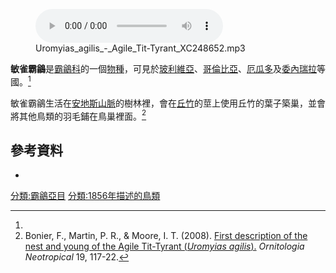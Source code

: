 {{speciesbox
| name = 敏雀霸鶲
| image = Anairetes agilis.jpg
| status = LC
| status_system = IUCN3.1
| status_ref = <ref name=iucn>BirdLife International. 2016. Uromyias agilis. The IUCN Red List of Threatened Species 2016: e.T22699369A93728721. https://dx.doi.org/10.2305/IUCN.UK.2016-3.RLTS.T22699369A93728721.en. Downloaded on 31 January 2021.</ref>
| genus = Uromyias
| species = agilis
| authority = ([[菲利普·L·斯克萊特|Sclater]], 1856)
| synonyms =
''Anairetes agilis''
}}
[[File:Uromyias_agilis_-_Agile_Tit-Tyrant_XC248652.mp3|thumb]]

'''敏雀霸鶲'''是[[霸鶲科|霸鶲科]]的一個[[物種|物種]]，可見於[[玻利維亞|玻利維亞]]、[[哥倫比亞|哥倫比亞]]、[[厄瓜多|厄瓜多]]及[[委內瑞拉|委內瑞拉]]等國。<ref name=iucn/>

敏雀霸鶲生活在[[安地斯山脈|安地斯山脈]]的樹林裡，會在[[丘竹屬|丘竹]]的莖上使用丘竹的葉子築巢，並會將其他鳥類的羽毛鋪在鳥巢裡面。<ref name=bonier>Bonier, F., Martin, P. R., & Moore, I. T. (2008). [http://www.faculty.biol.vt.edu/moore/pdfs/43.pdf First description of the nest and young of the Agile Tit-Tyrant (''Uromyias agilis'').] {{Wayback|url=http://www.faculty.biol.vt.edu/moore/pdfs/43.pdf |date=20160303231237 }} ''Ornitologia Neotropical'' 19, 117-22.</ref>

==參考資料==
{{Reflist}}
* {{cite encyclopedia | editor-last = del Hoyo  | editor-first = J.  | editor2-last = Elliott  | editor2-first =A.  | editor3-last = Christie| editor3-first =D.  | encyclopedia = [[Handbook_of_the_Birds_of_the_World|Handbook of the Birds of the World]]  | volume = 9: Cotingas to Pipits and Wagtails |chapter = Agile Tit-Tyrant | publisher = [[Lynx_Edicions|Lynx Edicions]]  | location = Barcelona  | year = 2004 | pages = 278, 282–3 | isbn = 978-84-87334-69-6 }}

{{Taxonbar|from=Q1263615}}

[[分類:霸鶲亞目|分類:霸鶲亞目]]
[[分類:1856年描述的鳥類|分類:1856年描述的鳥類]]

{{bird-stub}}